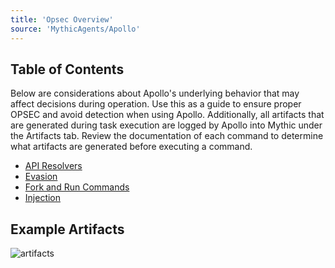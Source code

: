 ```yaml
---
title: 'Opsec Overview'
source: 'MythicAgents/Apollo'
---
```


## Table of Contents

Below are considerations about Apollo's underlying behavior that may affect decisions during operation. Use this as a guide to ensure proper OPSEC and avoid detection when using Apollo. Additionally, all artifacts that are generated during task execution are logged by Apollo into Mythic under the Artifacts tab. Review the documentation of each command to determine what artifacts are generated before executing a command.

- [API Resolvers](apiresolvers)
- [Evasion](evasion)
- [Fork and Run Commands](forkandrun)
- [Injection](injection)

## Example Artifacts

![artifacts](images/artifacts.png)